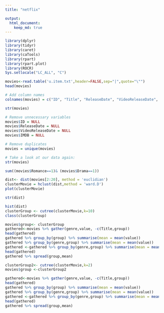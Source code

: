 ```yaml
---
title: "netflix"

output:
  html_document:
    keep_md: true
---
```



```r
library(dplyr)
library(tidyr)
library(caret)
library(caTools)
library(rpart)
library(rpart.plot)
library(ROCR)
Sys.setlocale("LC_ALL", "C")

```

```r
movies<-read.table('u.item.txt',header=FALSE,sep="|",quote="\"")
head(movies)
```



```r

# Add column names
colnames(movies) = c("ID", "Title", "ReleaseDate", "VideoReleaseDate", "IMDB", "Unknown", "Action", "Adventure", "Animation", "Childrens", "Comedy", "Crime", "Documentary", "Drama", "Fantasy", "FilmNoir", "Horror", "Musical", "Mystery", "Romance", "SciFi", "Thriller", "War", "Western")

str(movies)

# Remove unnecessary variables
movies$ID = NULL
movies$ReleaseDate = NULL
movies$VideoReleaseDate = NULL
movies$IMDB = NULL

# Remove duplicates
movies = unique(movies)

# Take a look at our data again:
str(movies)
```
```r
sum((movies$Romance==1)& (movies$Drama==1)) 
```

```r

dist<- dist(movies[2:20], method = 'euclidian')
clusterMovie = hclust(dist,method = 'ward.D')
plot(clusterMovie)

str(dist)
```
```r
hist(dist)
clusterGroup <- cutree(clusterMovie,k=10)
class(clusterGroup)
```

```r
movies$group<- clusterGroup
gathered<-movies %>% gather(genre,value, -c(Title,group))
head(gathered)
gathered %>% group_by(group) %>% summarise(mean = mean(value))
gathered %>% group_by(genre,group) %>% summarise(mean = mean(value))
gathered <-gathered %>% group_by(genre,group) %>% summarise(mean = mean(value))
head(gathered)
gathered %>% spread(group,mean)

```


```r
clusterGroup2<- cutree(clusterMovie,k=2)
movies$group <-clusterGroup2

gathered<-movies %>% gather(genre,value, -c(Title,group))
head(gathered)
gathered %>% group_by(group) %>% summarise(mean = mean(value))
gathered %>% group_by(genre,group) %>% summarise(mean = mean(value))
gathered <-gathered %>% group_by(genre,group) %>% summarise(mean = mean(value))
head(gathered)
gathered %>% spread(group,mean)
```

